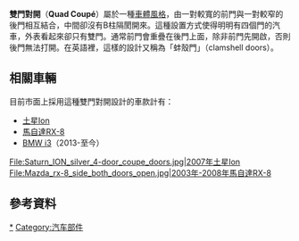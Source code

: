 {{noteTA
|1=zh-cn:宝马;zh-hk:寳馬;zh-tw:BMW
}}
'''雙門對開'''（'''Quad Coupé'''）屬於一種[[車體風格|車體風格]]，由一對較寬的前門與一對較窄的後門相互結合，中間卻沒有B柱隔閡開來。這種設置方式使得明明有四個門的汽車，外表看起來卻只有雙門。通常前門會重疊在後門上面，除非前門先開啟，否則後門無法打開。在英語裡，這樣的設計又稱為「蚌殼門」（clamshell doors）。

== 相關車輛 ==
目前市面上採用這種雙門對開設計的車款計有：
* [[土星汽车|土星]]Ion
* [[馬自達RX-8|馬自達RX-8]]
* [[BMW_i3|BMW i3]]（2013-至今）
<gallery>
File:Saturn_ION_silver_4-door_coupe_doors.jpg|2007年土星Ion
File:Mazda_rx-8_side_both_doors_open.jpg|2003年-2008年[[馬自達RX-8|馬自達RX-8]]
</gallery>

== 參考資料 ==
<references/>
{{零件與附件}}
[[Category:車體風格|*]]
[[Category:汽车部件|Category:汽车部件]]